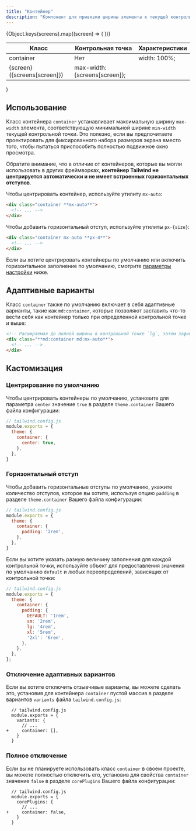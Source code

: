 ```yaml
---
title: "Контейнер"
description: "Компонент для привязки ширины элемента к текущей контрольной точке."
---
```



  <table className="w-full text-left border-collapse">
    <colgroup>
      <col className="w-1/4" />
      <col className="w-1/4" />
      <col className="w-1/2" />
    </colgroup>
    <thead>
      <tr>
        <th className="z-20 sticky top-0 text-sm font-semibold text-gray-600 bg-white p-0">
          <div className="pb-2 border-b border-gray-200">Класс</div>
        </th>
        <th className="z-20 sticky top-0 text-sm font-semibold text-gray-600 bg-white p-0">
          <div className="pb-2 border-b border-gray-200">Контрольная точка</div>
        </th>
        <th className="z-20 sticky top-0 text-sm font-semibold text-gray-600 bg-white p-0">
          <div className="pb-2 border-b border-gray-200">Характеристики</div>
        </th>
      </tr>
    </thead>
    <tbody className="align-baseline">
      <tr>
        <td rowSpan={6} className="py-2 font-mono text-xs text-violet-600 whitespace-nowrap">
          container
        </td>
        <td className="py-2 text-xs italic">
          Нет
        </td>
        <td className="py-2 font-mono text-xs text-light-blue-600 whitespace-pre">
          width: 100%;
        </td>
      </tr>
      {Object.keys(screens).map((screen) => (
        <tr key={screen}>
          <td className="py-2 border-t border-gray-200 font-mono text-xs">
            {screen} <span className="font-sans italic">({screens[screen]})</span>
          </td>
          <td className="py-2 font-mono text-xs text-light-blue-600 whitespace-pre border-t border-gray-200">
            max-width: {screens[screen]};
          </td>
        </tr>
      ))}
    </tbody>
  </table>
)

## Использование

Класс контейнера `container` устанавливает максимальную ширину `max-width` элемента, соответствующую минимальной ширине `min-width` текущей контрольной точки. Это полезно, если вы предпочитаете проектировать для фиксированного набора размеров экрана вместо того, чтобы пытаться приспособить полностью подвижное окно просмотра.

Обратите внимание, что в отличие от контейнеров, которые вы могли использовать в других фреймворках, **контейнер Tailwind не центрируется автоматически и не имеет встроенных горизонтальных отступов**.

Чтобы центрировать контейнер, используйте утилиту `mx-auto`:

```html
<div class="container **mx-auto**">
  <!-- ... -->
</div>
```

Чтобы добавить горизонтальный отступ, используйте утилиты `px-{size}`:

```html
<div class="container mx-auto **px-4**">
  <!-- ... -->
</div>
```

Если вы хотите центрировать контейнеры по умолчанию или включить горизонтальное заполнение по умолчанию, смотрите [параметры настройки](#customizing) ниже.

## Адаптивные варианты

Класс `container` также по умолчанию включает в себя адаптивные варианты, такие как `md:container`, которые позволяют заставить что-то вести себя как контейнер только при определенной контрольной точке и выше:

```html
<!-- Расширяемая до полной ширины в контрольной точке `lg`, затем зафиксированный контейнер -->
<div class="**md:container md:mx-auto**">
  <!-- ... -->
</div>
```

## Кастомизация

### Центрирование по умолчанию

Чтобы центрировать контейнеры по умолчанию, установите для параметра `center` значение `true` в разделе `theme.container` Вашего файла конфигурации:

```js
// tailwind.config.js
module.exports = {
  theme: {
    container: {
      center: true,
    },
  },
}
```

### Горизонтальный отступ

Чтобы добавить горизонтальные отступы по умолчанию, укажите количество отступов, которое вы хотите, используя опцию `padding` в разделе `theme.container` Вашего файла конфигурации:

```js
// tailwind.config.js
module.exports = {
  theme: {
    container: {
      padding: '2rem',
    },
  },
}
```

Если вы хотите указать разную величину заполнения для каждой контрольной точки, используйте объект для предоставления значения по умолчанию `default` и любых переопределений, зависящих от контрольной точки:

```js
// tailwind.config.js
module.exports = {
  theme: {
    container: {
      padding: {
        DEFAULT: '1rem',
        sm: '2rem',
        lg: '4rem',
        xl: '5rem',
        '2xl': '6rem',
      },
    },
  },
};
```

### Отключение адаптивных вариантов

Если вы хотите отключить отзывчивые варианты, вы можете сделать это, установив для контейнера `container` пустой массив в разделе вариантов `variants` файла `tailwind.config.js`:

```diff-js
  // tailwind.config.js
  module.exports = {
    variants: {
      // ...
+     container: [],
    }
  }
```

### Полное отключение

Если вы не планируете использовать класс `container` в своем проекте, вы можете полностью отключить его, установив для свойства `container` значение `false` в разделе `corePlugins` Вашего файла конфигурации:

```diff-js
  // tailwind.config.js
  module.exports = {
    corePlugins: {
      // ...
+     container: false,
    }
  }
```
